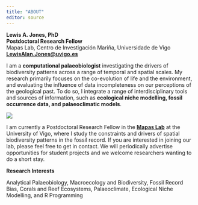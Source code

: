 ```yaml
---
title: "ABOUT"
editor: source
---
```


**Lewis A. Jones, PhD**   
**Postdoctoral Research Fellow**  
Mapas Lab, Centro de Investigación Mariña, Universidade de Vigo  
[**LewisAlan.Jones@uvigo.es**](mailto:LewisAlan.Jones@uvigo.es)

::: {.grid}

::: {.g-col-6}

I am a **computational palaeobiologist** investigating the drivers of biodiversity patterns across a range of temporal and spatial scales. My research primarily focuses on the co-evolution of life and the environment, and evaluating the influence of data incompleteness on our perceptions of the geological past. To do so, I integrate a range of interdisciplinary tools and sources of information, such as **ecological niche modelling, fossil occurrence data, and palaeoclimatic models**.

:::

::: {.g-col-6}

<image src="/images/rainy-day.gif" class=center>  

:::

:::

I am currently a Postdoctoral Research Fellow in the [**Mapas Lab**](https://paleobiogeography.org) at the University of Vigo, where I study the constraints and drivers of spatial biodiversity patterns in the fossil record. If you are interested in joining our lab, please feel free to get in contact. We will periodically advertise opportunities for student projects and we welcome researchers wanting to do a short stay.

<p align="center">

**Research Interests**

</p>

<p align="justify">

Analytical Palaeobiology, Macroecology and Biodiversity, Fossil Record Bias, Corals and Reef Ecosystems, Palaeoclimate, Ecological Niche Modelling, and R Programming

</p>
